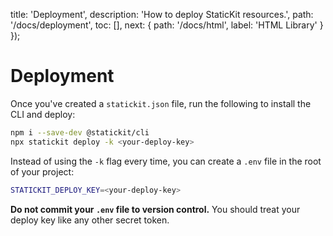 
  title: 'Deployment',
  description: 'How to deploy StaticKit resources.',
  path: '/docs/deployment',
  toc: [],
  next: {
    path: '/docs/html',
    label: 'HTML Library'
  }
});

# Deployment

Once you've created a `statickit.json` file, run the following to install the CLI and deploy:

```bash
npm i --save-dev @statickit/cli
npx statickit deploy -k <your-deploy-key>
```

Instead of using the `-k` flag every time, you can create a `.env` file in the root of your project:

```bash
STATICKIT_DEPLOY_KEY=<your-deploy-key>
```

**Do not commit your `.env` file to version control.** You should treat your deploy key like any other secret token.
